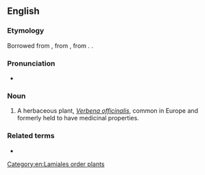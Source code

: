==English==
{{rfi|en}}

===Etymology===
Borrowed from {{bor|en|xno|-}}, from {{der|en|fro|verveine}}, from {{der|en|la|verbena}}. {{doublet|verbena|lang=en}}.

===Pronunciation===
* {{IPA|/vɜːveɪn/|lang=en}}

===Noun===
{{en-noun|~}}

# A herbaceous plant, ''[[Verbena officinalis]]'', common in Europe and formerly held to have medicinal properties.

===Related terms===
* {{l|en|verbena}}

[[Category:en:Lamiales order plants]]